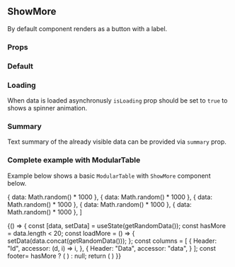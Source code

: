 

<Meta title="ShowMore" component={ShowMore} />

## ShowMore

By default component renders as a button with a label.

### Props

<ArgsTable of={ShowMore} />

### Default


<Canvas>
  <Story name="Default">
    <ShowMore label="Show more items" onClick={doNothing} />
  </Story>
</Canvas>

### Loading

When data is loaded asynchronusly `isLoading` prop should be set to `true` to shows a spinner animation.

<Canvas>
  <Story name="Loading">
    <ShowMore label="Show more items" isLoading onClick={doNothing} />
  </Story>
</Canvas>

### Summary

Text summary of the already visible data can be provided via `summary` prop.

<Canvas>
  <Story name="Summary">
    <ShowMore summary="Showing 12 out of 30 items." label="Show more" onClick={doNothing} />
  </Story>
</Canvas>

### Complete example with ModularTable

Example below shows a basic `ModularTable` with `ShowMore` component below.

  { data: Math.random() * 1000 },
  { data: Math.random() * 1000 },
  { data: Math.random() * 1000 },
  { data: Math.random() * 1000 },
  { data: Math.random() * 1000 },
]

<Canvas>
  <Story name="ModularTable">
    {() => {
      const [data, setData] = useState(getRandomData());
      const hasMore = data.length < 20;
      const loadMore = () => {
        setData(data.concat(getRandomData()));
      };
      const columns = [
        {
          Header: "Id",
          accessor: (d, i) => i,
        },
        {
          Header: "Data",
          accessor: "data",
        }
      ];
      const footer= hasMore ? (
        <ShowMore
          className="u-float-right"
          summary={`Showing ${data.length} of 20 items.`}
          label="Show 5 more"
          onClick={loadMore}
        />
      ) : null;
      return (
        <ModularTable
          data={data}
          columns={columns}
          footer={footer}
        />
      )
    }}
  </Story>
</Canvas>
